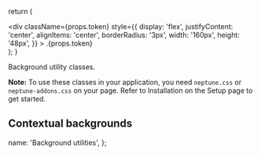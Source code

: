   return (
    <div className="m-b-2">
      <div
        className={props.token}
        style={{
          display: 'flex',
          justifyContent: 'center',
          alignItems: 'center',
          borderRadius: '3px',
          width: '160px',
          height: '48px',
        }}
      >
        .{props.token}
      </div>
    </div>
  );
}


Background utility classes.

**Note:** To use these classes in your application, you need `neptune.css` or `neptune-addons.css` on your page. Refer to <DocLink href="/about/Setup#installation">Installation</DocLink> on the Setup page to get started.

## Contextual backgrounds

<div className="m-b-4">
  <BackgroundToken token="bg-default" />
  <BackgroundToken token="bg-info" />
  <BackgroundToken token="bg-primary" />
  <BackgroundToken token="bg-success" />
  <BackgroundToken token="bg-danger" />
  <BackgroundToken token="bg-warning" />
</div>

  name: 'Background utilities',
};
